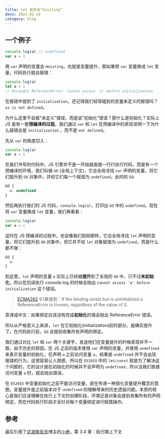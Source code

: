 ```yaml
---
title: let 是否会“hoisting”
date: 2023-02-14
category: blog
---
```


## 一个例子
```js
console.log(a) // undefined
var a = 1
```

用 `var` 声明的变量会 `Hoisting`，也就是变量提升，那如果把 `var` 变量换成 `let` 变量，代码执行就会报错：

```js
console.log(a)
let a = 1
// Uncaught ReferenceError: Cannot access 'a' before initialization
```
在报错中提到了 `initialization`，还记得我们经常碰到的变量未定义的报错吗？ `xx is not defined`。

为什么这里不会报“未定义”错误，而是说“初始化”错误？那什么是初始化？实际上 JS 是有一套**预编译的过程**，我们通过 `var` 和 `let` 在预编译中的表现说明一下为什么报错会是 `initialization` ，而不是 `not defined`。

先从 `var` 的角度切入：

```js
console.log(a)
var a = 1
```

在我们书写的代码中，JS 引擎并不是一开始就直接一行行执行代码，而是有一个预编译的环境，我们叫做 `GO` (全局上下文)，它会全局寻找 `var` 声明的变量，将它们提升到 `GO` 对象中，并给它们每一个赋值为 `undefined`，此时的 `GO`:

```js
GO {
  a: undefined
}
```
然后再执行我们的 JS 代码，`console.log(a)`，打印出 `GO` 中的 `undefined`。现在将 `var` 变量换成 `let` 变量，我们再看看：

```js
console.log(a)
var a = 1
```

这时在 JS 预编译的过程中，也会像我们刚刚那样，它会全局寻找 `let` 声明的变量，将它们提升到 `GO` 对象中，但它并不给 `let` 对象赋值为 `undefined`，而是什么都不做：

```js
GO {
  a: 
}
```

到这里，`let` 声明的变量 `a` 实际上已经被**提升**到了全局的 `GO` 中，只不过**未初始化**，所以在后续执行 console.log 的时候会抛出 `Cannot access 'a' before initialization` 这个错误。

> [ECMA262](https://262.ecma-international.org/13.0/#sec-the-environment-record-type-hierarchy) 9.1章提到：If the binding exists but is uninitialized a ReferenceError is thrown, regardless of the value of S.

意译成中文：如果绑定应该没有完成**初始化**的值会抛出 ReferenceError 错误。

所以从严格意义上来讲，`let` 在它初始化(initialization)前的部分，是确实提升了。在代码执行前，`GO` 会提前收集所有声明的绑定。

我们通过对比 `let` 和 `var` 两个关键字，发送他们在变量提升的时候表现并不一致，由于历史的原因，在 JS 之前的版本使用 `var` 声明的变量，并使用 `undefined` 来表示变量的初始化，在声明 `a` 之前访问变量 `a`，结果是 `undefined` 并不会出现报错的行为，这很容易让人困惑，所以在 `ES2015` 中的 `let/const` 就是为了解决这个问题的，它的设计是在初始化的时候并不会声明为 `undefined`，所以当我们直接访问变量 `a` 时，就会抛出错误。

在 `ES2015` 中变量初始化之前不能访问变量，是在传递一种弱化变量提升概念的意图，变量提升是之前版本对于 `undefined` 的理解带来的历史遗留问题。本质的核心是我们应该理解在执行上下文的创建阶段，环境记录对象会提前收集所有的声明绑定。而在代码执行阶段才会针对每个变量绑定进行赋值操作。

## 参考
最后引用了[这波能反杀](https://www.jianshu.com/u/10ae59f49b13)博主的[小册](https://xiaozhuanlan.com/advance/1986425307)，第 3.4 章：执行期上下文